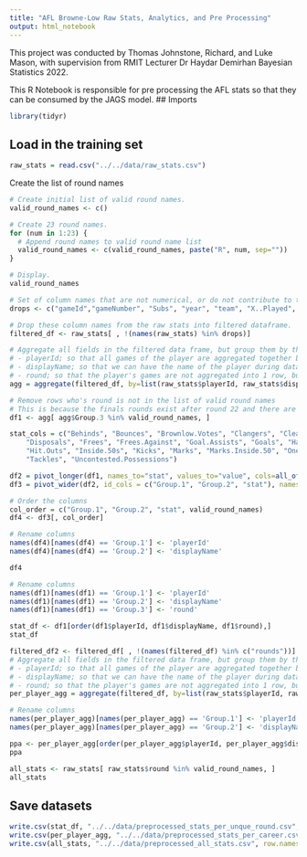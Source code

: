 ---
title: "AFL Browne-Low Raw Stats, Analytics, and Pre Processing"
output: html_notebook
---
This project was conducted by Thomas Johnstone, Richard, and Luke Mason, with supervision from RMIT Lecturer Dr Haydar Demirhan Bayesian Statistics 2022.


This R Notebook is responsible for pre processing the AFL stats so that they can be consumed by the JAGS model.
## Imports
```{r}
library(tidyr)
```


## Load in the training set
```{r}
raw_stats = read.csv("../../data/raw_stats.csv")
```


Create the list of round names
```{r}
# Create initial list of valid round names.
valid_round_names <- c()

# Create 23 round names.
for (num in 1:23) {
  # Append round names to valid round name list
  valid_round_names <- c(valid_round_names, paste("R", num, sep=""))
}

# Display.
valid_round_names
```

```{r}

# Set of column names that are not numerical, or do not contribute to the calculation of brownlow points
drops <- c("gameId","gameNumber", "Subs", "year", "team", "X..Played", "playerId", "displayName", "round")

# Drop these column names from the raw stats into filtered dataframe.
filtered_df <- raw_stats[ , !(names(raw_stats) %in% drops)]

# Aggregate all fields in the filtered data frame, but group them by the list of values in field columns:
# - playerId; so that all games of the player are aggregated together by mean
# - displayName; so that we can have the name of the player during data analysis
# - round; so that the player's games are not aggregated into 1 row, but instead 1 row per round.
agg = aggregate(filtered_df, by=list(raw_stats$playerId, raw_stats$displayName, raw_stats$round), FUN = mean)

# Remove rows who's round is not in the list of valid round names
# This is because the finals rounds exist after round 22 and there are no brownlow points assigned to players during these games, which makes these rows redundant.
df1 <- agg[ agg$Group.3 %in% valid_round_names, ]

stat_cols = c("Behinds", "Bounces", "Brownlow.Votes", "Clangers", "Clearances", "Contested.Marks", "Contested.Possessions",
    "Disposals", "Frees", "Frees.Against", "Goal.Assists", "Goals", "Handballs",
    "Hit.Outs", "Inside.50s", "Kicks", "Marks", "Marks.Inside.50", "One.Percenters", "Rebounds",
    "Tackles", "Uncontested.Possessions")

df2 = pivot_longer(df1, names_to="stat", values_to="value", cols=all_of(stat_cols))
df3 = pivot_wider(df2, id_cols = c("Group.1", "Group.2", "stat"), names_from = "Group.3")

# Order the columns
col_order = c("Group.1", "Group.2", "stat", valid_round_names)
df4 <- df3[, col_order]

# Rename columns
names(df4)[names(df4) == 'Group.1'] <- 'playerId'
names(df4)[names(df4) == 'Group.2'] <- 'displayName'

df4
```




```{r}
# Rename columns
names(df1)[names(df1) == 'Group.1'] <- 'playerId'
names(df1)[names(df1) == 'Group.2'] <- 'displayName'
names(df1)[names(df1) == 'Group.3'] <- 'round'

stat_df <- df1[order(df1$playerId, df1$displayName, df1$round),]
stat_df
```
```{r}
filtered_df2 <- filtered_df[ , !(names(filtered_df) %in% c("rounds"))]
# Aggregate all fields in the filtered data frame, but group them by the list of values in field columns:
# - playerId; so that all games of the player are aggregated together by mean
# - displayName; so that we can have the name of the player during data analysis
# - round; so that the player's games are not aggregated into 1 row, but instead 1 row per round.
per_player_agg = aggregate(filtered_df, by=list(raw_stats$playerId, raw_stats$displayName), FUN = mean)

# Rename columns
names(per_player_agg)[names(per_player_agg) == 'Group.1'] <- 'playerId'
names(per_player_agg)[names(per_player_agg) == 'Group.2'] <- 'displayName'

ppa <- per_player_agg[order(per_player_agg$playerId, per_player_agg$displayName),]
ppa
```
```{r}
all_stats <- raw_stats[ raw_stats$round %in% valid_round_names, ]
all_stats
```


## Save datasets
```{r}
write.csv(stat_df, "../../data/preprocessed_stats_per_unque_round.csv", row.names=FALSE)
write.csv(per_player_agg, "../../data/preprocessed_stats_per_career.csv", row.names=FALSE)
write.csv(all_stats, "../../data/preprocessed_all_stats.csv", row.names=FALSE)
```
    





